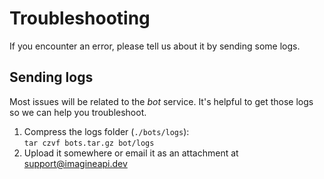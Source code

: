# Troubleshooting

If you encounter an error, please tell us about it by sending some logs.

## Sending logs

Most issues will be related to the *bot* service. It's helpful to get those logs so we can help you troubleshoot.

1. Compress the logs folder (`./bots/logs`): \
`tar czvf bots.tar.gz bot/logs`
2. Upload it somewhere or email it as an attachment at [support@imagineapi.dev](mailto:support@imagineapi.dev)




